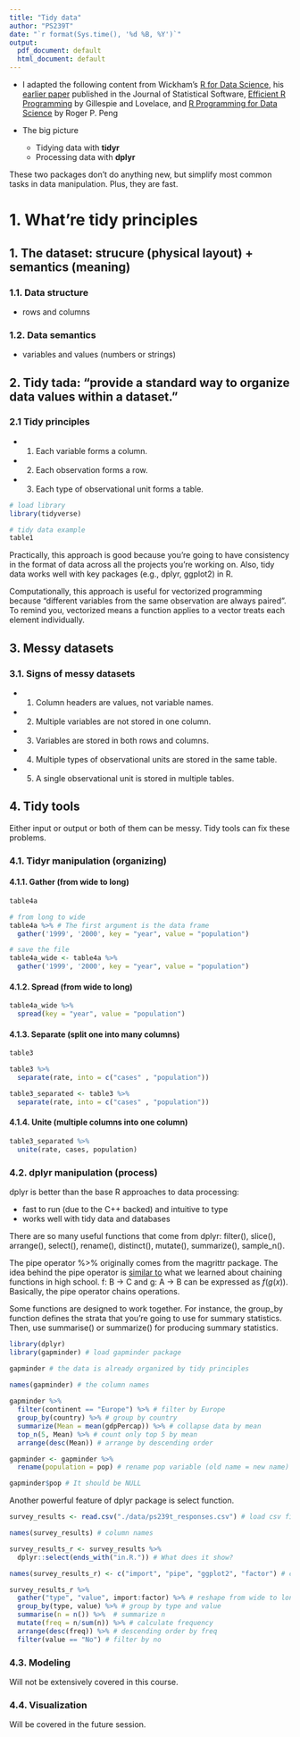 ```yaml
---
title: "Tidy data"
author: "PS239T"
date: "`r format(Sys.time(), '%d %B, %Y')`"
output:
  pdf_document: default
  html_document: default
---
```


* I adapted the following content from Wickham's [R for Data Science](https://r4ds.had.co.nz/tidy-data.html), his [earlier paper](http://www.jstatsoft.org/v59/i10/paper) published in the Journal of Statistical Software, [Efficient R Programming](https://csgillespie.github.io/efficientR/) by Gillespie and Lovelace, and [R Programming for Data Science](https://bookdown.org/rdpeng/rprogdatascience/) by Roger P. Peng

- The big picture 
    - Tidying data with **tidyr**
    - Processing data with **dplyr**

These two packages don't do anything new, but simplify most common tasks in data manipulation. Plus, they are fast.

# 1. What're tidy principles 

## 1. The dataset: strucure (physical layout) + semantics (meaning)

### 1.1. Data structure 

* rows and columns 

### 1.2. Data semantics

* variables and values (numbers or strings)

## 2. Tidy tada: "provide a standard way to organize data values within a dataset."

### 2.1 Tidy principles 

* 1. Each variable forms a column.
* 2. Each observation forms a row.
* 3. Each type of observational unit forms a table.

```r

# load library
library(tidyverse) 

# tidy data example 
table1

```

Practically, this approach is good because you're going to have consistency in the format of data across all the projects you're working on. Also, tidy data works well with key packages (e.g., dplyr, ggplot2) in R.

Computationally, this approach is useful for vectorized programming because "different variables from the same observation are always paired". To remind you, vectorized means a function applies to a vector treats each element individually.

## 3. Messy datasets 

### 3.1. Signs of messy datasets 

* 1. Column headers are values, not variable names.
* 2. Multiple variables are not stored in one column.
* 3. Variables are stored in both rows and columns.
* 4. Multiple types of observational units are stored in the same table.
* 5. A single observational unit is stored in multiple tables.

## 4. Tidy tools 

Either input or output or both of them can be messy. Tidy tools can fix these problems. 

### 4.1. Tidyr manipulation (organizing)

#### 4.1.1. Gather (from wide to long)

```r

table4a

# from long to wide 
table4a %>% # The first argument is the data frame
  gather('1999', '2000', key = "year", value = "population")

# save the file 
table4a_wide <- table4a %>%
  gather('1999', '2000', key = "year", value = "population") 

```


#### 4.1.2. Spread (from wide to long)

```r

table4a_wide %>%
  spread(key = "year", value = "population")

```

#### 4.1.3. Separate (split one into many columns)

```r

table3

table3 %>% 
  separate(rate, into = c("cases" , "population"))

table3_separated <- table3 %>% 
  separate(rate, into = c("cases" , "population"))

```


#### 4.1.4. Unite (multiple columns into one column)

```r

table3_separated %>%
  unite(rate, cases, population)

```

### 4.2. dplyr manipulation (process)

dplyr is better than the base R approaches to data processing:

- fast to run (due to the C++ backed) and intuitive to type
- works well with tidy data and databases

There are so many useful functions that come from dplyr: filter(), slice(), arrange(), select(), rename(), distinct(), mutate(), summarize(), sample_n().

The pipe operator %>% originally comes from the magrittr package. The idea behind the pipe operator is [similar to](https://www.datacamp.com/community/tutorials/pipe-r-tutorial) what we learned about chaining functions in high school. f: B -> C and g: A -> B can be expressed as $f(g(x))$. Basically, the pipe operator chains operations. 

Some functions are designed to work together. For instance, the group_by
function defines the strata that you're going to use for summary statistics. Then, use summarise() or summarize() for producing summary statistics.

```r
library(dplyr)
library(gapminder) # load gapminder package

gapminder # the data is already organized by tidy principles 

names(gapminder) # the column names 
  
gapminder %>%
  filter(continent == "Europe") %>% # filter by Europe
  group_by(country) %>% # group by country 
  summarize(Mean = mean(gdpPercap)) %>% # collapse data by mean 
  top_n(5, Mean) %>% # count only top 5 by mean 
  arrange(desc(Mean)) # arrange by descending order

gapminder <- gapminder %>%
  rename(population = pop) # rename pop variable (old name = new name) 

gapminder$pop # It should be NULL
```

Another powerful feature of dplyr package is select function.

```r
survey_results <- read.csv("./data/ps239t_responses.csv") # load csv file using relativre path

names(survey_results) # column names

survey_results_r <- survey_results %>%
  dplyr::select(ends_with("in.R.")) # What does it show?

names(survey_results_r) <- c("import", "pipe", "ggplot2", "factor") # change col names using base r function names 

survey_results_r %>%
  gather("type", "value", import:factor) %>% # reshape from wide to long
  group_by(type, value) %>% # group by type and value
  summarise(n = n()) %>%  # summarize n
  mutate(freq = n/sum(n)) %>% # calculate frequency
  arrange(desc(freq)) %>% # descending order by freq
  filter(value == "No") # filter by no

```

### 4.3. Modeling 

Will not be extensively covered in this course.

### 4.4. Visualization

Will be covered in the future session.


